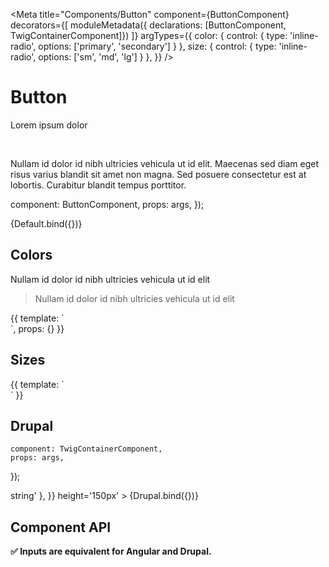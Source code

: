 
<!-- subcomponents={ ListHeading, ListItem } -->
<Meta 
    title="Components/Button" 
    component={ButtonComponent}
    decorators={[
        moduleMetadata({ declarations: [ButtonComponent, TwigContainerComponent]})
    ]}
    argTypes={{
        color: { control: { type: 'inline-radio', options: ['primary', 'secondary'] } },
        size: { control: { type: 'inline-radio', options: ['sm', 'md', 'lg'] } },
    }}
/>

# Button

Lorem ipsum dolor

<br/>

Nullam id dolor id nibh ultricies vehicula ut id elit. Maecenas sed diam eget risus varius blandit sit amet non magna. Sed posuere consectetur est at lobortis. Curabitur blandit tempus porttitor.

  component: ButtonComponent,
  props: args,
});

<Preview>
  <Story name="Default" args={{ label: 'Label' }}>
    {Default.bind({})}
  </Story>
</Preview>

## Colors

Nullam id dolor id nibh ultricies vehicula ut id elit

> Nullam id dolor id nibh ultricies vehicula ut id elit

<Preview>
    <Story 
        name='Colors' 
        parameters={{ 
            controls: { disabled: true } 
        }}
        height='100px'
    >
    {{
        template: `
            <div class='d-flex'>
                <lib-button label='Primary' color='primary' styleClass='m-1'></lib-button>
                <lib-button label='Secondary' color='secondary' styleClass='m-1'></lib-button>
            </div>
        `,
        props: {}
    }}
    </Story>
</Preview>

## Sizes

<Preview>
    <Story 
        name='Sizes' 
        parameters={{ 
            controls: { disabled: true }
        }}
        height='100px'
    >
    {{
        template: `
            <div class='d-flex align-items-center'>
                <lib-button label='Small' size='sm' styleClass='m-1'></lib-button>
                <lib-button label='Medium' size='md' styleClass='m-1'></lib-button>
                <lib-button label='Large' size='lg' styleClass='m-1'></lib-button>
                <script>
                    console.log('args', args);
                </script>
            </div>
        `
    }}
    </Story>
</Preview>

## Drupal


    component: TwigContainerComponent,
    props: args,
});

<!-- argTypes: { DrupalSpecificProps: { type : ArgTypes.string, defaultValue: 'initial' } } -->

<Preview>
    <Story 
        name="Drupal"
        args={{ 
            elementPath: 'components/button/twig/button',
            label: 'Drupal',
            DrupalSpecificProps: 'default value'
        }}
        argTypes={{
            DrupalSpecificProps: { description: 'Description of this property <br/><span class="css-jhru3i">string</span>' },
        }}
        height='150px'
    >
        {Drupal.bind({})}
    </Story>
</Preview>

## Component API
**✅  Inputs are equivalent for Angular and Drupal.**

<Props of={ButtonComponent} />


<!-- 

Note: To refer to another component:

<Story name='basic radio' height='400px'>{{
  moduleMetadata: {
    declarations: [RadioButtonComponent]
  }
  template: `
    <div class="some-wrapper-with-padding">
      <my-radio-btn [checked]="checked">Some Checkbox</my-radio-btn>
    </div>
  `,
  props: {
    checked: true
  }
}}</Story> -->